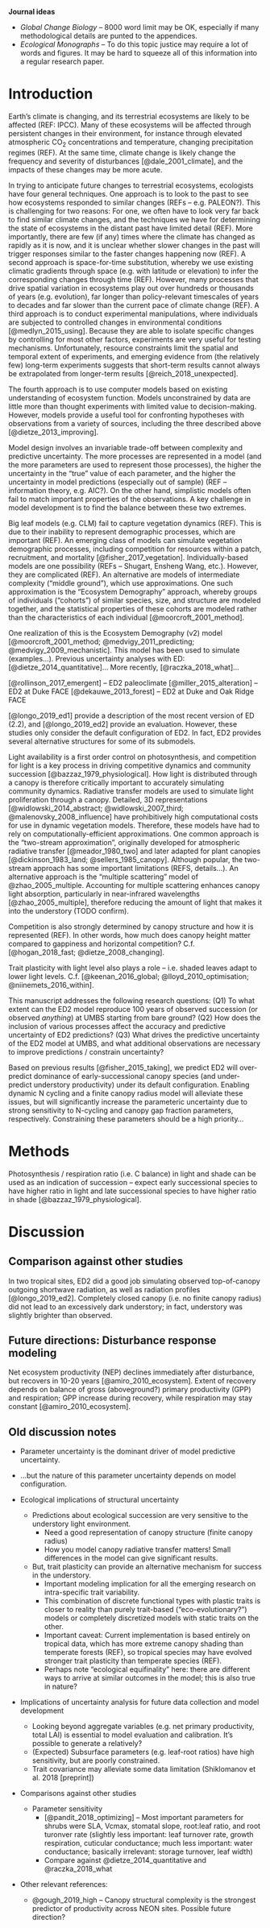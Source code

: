 **Journal ideas**

- _Global Change Biology_ -- 8000 word limit may be OK, especially if many methodological details are punted to the appendices.
- _Ecological Monographs_ -- To do this topic justice may require a lot of words and figures. It may be hard to squeeze all of this information into a regular research paper.

# Introduction

Earth's climate is changing, and its terrestrial ecosystems are likely to be affected (REF: IPCC).
Many of these ecosystems will be affected through persistent changes in their environment, for instance through elevated atmospheric CO~2~ concentrations and temperature, changing precipitation regimes (REF).
At the same time, climate change is likely change the frequency and severity of disturbances [@dale_2001_climate], and the impacts of these changes may be more acute.

<!-- Add something positive about each of these? Then, the section about models is more compelling. -->
In trying to anticipate future changes to terrestrial ecosystems, ecologists have four general techniques.
One approach is to look to the past to see how ecosystems responded to similar changes (REFs -- e.g. PALEON?).
This is challenging for two reasons:
For one, we often have to look very far back to find similar climate changes, and the techniques we have for determining the state of ecosystems in the distant past have limited detail (REF).
More importantly, there are few (if any) times where the climate has changed as rapidly as it is now, and it is unclear whether slower changes in the past will trigger responses similar to the faster changes happening now (REF).
A second approach is space-for-time substitution, whereby we use existing climatic gradients through space (e.g. with latitude or elevation) to infer the corresponding changes through time (REF).
However, many processes that drive spatial variation in ecosystems play out over hundreds or thousands of years (e.g. evolution), far longer than policy-relevant timescales of years to decades and far slower than the current pace of climate change (REF).
A third approach is to conduct experimental manipulations, where individuals are subjected to controlled changes in environmental conditions [@medlyn_2015_using].
Because they are able to isolate specific changes by controlling for most other factors, experiments are very useful for testing mechanisms.
Unfortunately, resource constraints limit the spatial and temporal extent of experiments, and emerging evidence from (the relatively few) long-term experiments suggests that short-term results cannot always be extrapolated from longer-term results [@reich_2018_unexpected].

The fourth approach is to use computer models based on existing understanding of ecosystem function.
Models unconstrained by data are little more than thought experiments with limited value to decision-making.
However, models provide a useful tool for confronting hypotheses with observations from a variety of sources, including the three described above [@dietze_2013_improving].

Model design involves an invariable trade-off between complexity and predictive uncertainty.
The more processes are represented in a model (and the more parameters are used to represent those processes), the higher the uncertainty in the "true" value of each parameter, and the higher the uncertainty in model predictions (especially out of sample) (REF -- information theory, e.g. AIC?).
On the other hand, simplistic models often fail to match important properties of the observations.
A key challenge in model development is to find the balance between these two extremes.

Big leaf models (e.g. CLM) fail to capture vegetation dynamics (REF).
This is due to their inability to represent demographic processes, which are important (REF).
An emerging class of models can simulate vegetation demographic processes, including competition for resources within a patch, recruitment, and mortality [@fisher_2017_vegetation].
Individually-based models are one possibility (REFs -- Shugart, Ensheng Wang, etc.).
However, they are complicated (REF).
An alternative are models of intermediate complexity ("middle ground"), which use approximations.
One such approximation is the "Ecosystem Demography" approach, whereby groups of individuals ("cohorts") of similar species, size, and structure are modeled together, and the statistical properties of these cohorts are modeled rather than the characteristics of each individual [@moorcroft_2001_method].

One realization of this is the Ecosystem Demography (v2) model [@moorcroft_2001_method; @medvigy_2011_predicting; @medvigy_2009_mechanistic].
This model has been used to simulate (examples...).
Previous uncertainty analyses with ED:
[@dietze_2014_quantitative]...
More recently, [@raczka_2018_what]...

[@rollinson_2017_emergent] -- ED2 paleoclimate
[@miller_2015_alteration] -- ED2 at Duke FACE
[@dekauwe_2013_forest] -- ED2 at Duke and Oak Ridge FACE

[@longo_2019_ed1] provide a description of the most recent version of ED (2.2), and [@longo_2019_ed2] provide an evaluation.
However, these studies only consider the default configuration of ED2.
In fact, ED2 provides several alternative structures for some of its submodels.

Light availability is a first order control on photosynthesis, and competition for light is a key process in driving competitive dynamics and community succession [@bazzaz_1979_physiological].
How light is distributed through a canopy is therefore critically important to accurately simulating community dynamics.
Radiative transfer models are used to simulate light proliferation through a canopy.
Detailed, 3D representations [@widlowski_2014_abstract; @widlowski_2007_third; @malenovsky_2008_influence] have prohibitively high computational costs for use in dynamic vegetation models.
Therefore, these models have had to rely on computationally-efficient approximations.
One common approach is the "two-stream approximation", originally developed for atmospheric radiative transfer [@meador_1980_two] and later adapted for plant canopies [@dickinson_1983_land; @sellers_1985_canopy].
<!-- TODO: Further discussion? -->
Although popular, the two-stream approach has some important limitations (REFS, details...).
An alternative approach is the "multiple scattering" model of @zhao_2005_multiple.
Accounting for multiple scattering enhances canopy light absorption, particularly in near-infrared wavelengths [@zhao_2005_multiple], therefore reducing the amount of light that makes it into the understory (TODO confirm).
<!-- TODO: Further discussion -->

Competition is also strongly determined by canopy structure and how it is represented (REF).
In other words, how much does canopy height matter compared to gappiness and horizontal competition?
C.f. [@hogan_2018_fast; @dietze_2008_changing].

Trait plasticity with light level also plays a role -- i.e. shaded leaves adapt to lower light levels.
C.f. [@keenan_2016_global; @lloyd_2010_optimisation; @niinemets_2016_within].

<!--
TODO: Also discuss the other ED modules.
-->

This manuscript addresses the following research questions:
(Q1) To what extent can the ED2 model reproduce 100 years of observed succession (or observed _anything_) at UMBS starting from bare ground?
(Q2) How does the inclusion of various processes affect the accuracy and predictive uncertainty of ED2 predictions?
(Q3) What drives the predictive uncertainty of the ED2 model at UMBS, and what additional observations are necessary to improve predictions / constrain uncertainty?

Based on previous results [@fisher_2015_taking], we predict ED2 will over-predict dominance of early-successional canopy species (and under-predict understory productivity) under its default configuration.
Enabling dynamic N cycling and a finite canopy radius model will alleviate these issues, but will significantly increase the parameteric uncertainty due to strong sensitivity to N-cycling and canopy gap fraction parameters, respectively.
Constraining these parameters should be a high priority...

# Methods

Photosynthesis / respiration ratio (i.e. C balance) in light and shade can be used as an indication of succession -- expect early successional species to have higher ratio in light and late successional species to have higher ratio in shade [@bazzaz_1979_physiological].

# Discussion

## Comparison against other studies

In two tropical sites, ED2 did a good job simulating observed top-of-canopy outgoing shortwave radiation, as well as radiation profiles [@longo_2019_ed2].
Completely closed canopy (i.e. no finite canopy radius) did not lead to an excessively dark understory; in fact, understory was slightly brighter than observed.

## Future directions: Disturbance response modeling

Net ecosystem productivity (NEP) declines immediately after disturbance, but recovers in 10-20 years [@amiro_2010_ecosystem].
Extent of recovery depends on balance of gross (aboveground?) primary productivity (GPP) and respiration; GPP increase during recovery, while respiration may stay constant [@amiro_2010_ecosystem].

## Old discussion notes

- Parameter uncertainty is the dominant driver of model predictive uncertainty.
- ...but the nature of this parameter uncertainty depends on model configuration.

- Ecological implications of structural uncertainty
    - Predictions about ecological succession are very sensitive to the understory light environment.
        - Need a good representation of canopy structure (finite canopy radius)
        - How you model canopy radiative transfer matters! Small differences in the model can give significant results.
    - But, trait plasticity can provide an alternative mechanism for success in the understory.
        - Important modeling implication for all the emerging research on intra-specific trait variability.
        - This combination of discrete functional types with plastic traits is closer to reality than purely trait-based ("eco-evolutionary?") models or completely discretized models with static traits on the other.
        - Important caveat: Current implementation is based entirely on tropical data, which has more extreme canopy shading than temperate forests (REF), so tropical species may have evolved stronger trait plasticity than temperate species (REF).
        - Perhaps note "ecological equifinality" here: there are different ways to arrive at similar outcomes in the model; this is also true in nature? 
- Implications of uncertainty analysis for future data collection and model development
    - Looking beyond aggregate variables (e.g. net primary productivity, total LAI) is essential to model evaluation and calibration. It's possible to generate a relatively?
    - (Expected) Subsurface parameters (e.g. leaf-root ratios) have high sensitivity, but are poorly constrained.
    - Trait covariance may alleviate some data limitation (Shiklomanov et al. 2018 [preprint])
- Comparisons against other studies
    - Parameter sensitivity
        - [@pandit_2018_optimizing] -- Most important parameters for shrubs were SLA, Vcmax, stomatal slope, root:leaf ratio, and root turonver rate (slightly less important: leaf turnover rate, growth respiration, cuticular conductance; much less important: water conductance; basically irrelevant: storage turnover, leaf width)
        - Compare against @dietze_2014_quantitative and @raczka_2018_what
- Other relevant references:
  - @gough_2019_high -- Canopy structural complexity is the strongest predictor of productivity across NEON sites. Possible future direction?
